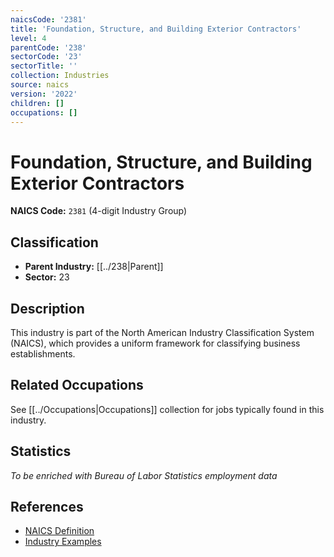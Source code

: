 ```yaml
---
naicsCode: '2381'
title: 'Foundation, Structure, and Building Exterior Contractors'
level: 4
parentCode: '238'
sectorCode: '23'
sectorTitle: ''
collection: Industries
source: naics
version: '2022'
children: []
occupations: []
---
```

# Foundation, Structure, and Building Exterior Contractors

**NAICS Code:** `2381` (4-digit Industry Group)

## Classification

- **Parent Industry:** [[../238|Parent]]
- **Sector:** 23

## Description

This industry is part of the North American Industry Classification System (NAICS), which provides a uniform framework for classifying business establishments.

## Related Occupations

See [[../Occupations|Occupations]] collection for jobs typically found in this industry.

## Statistics

*To be enriched with Bureau of Labor Statistics employment data*

## References

- [NAICS Definition](https://www.census.gov/naics/)
- [Industry Examples](https://www.census.gov/naics/2022NAICS/)

